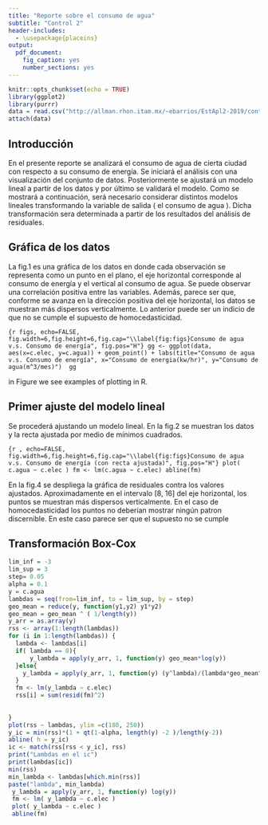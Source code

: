 ```yaml
---
title: "Reporte sobre el consumo de agua"
subtitle: "Control 2"
header-includes:
  - \usepackage{placeins}
output:
  pdf_document:
    fig_caption: yes
    number_sections: yes
---
```


```r
knitr::opts_chunk$set(echo = TRUE)
library(ggplot2)
library(purrr)
data = read.csv("http://allman.rhon.itam.mx/~ebarrios/EstApl2-2019/controles/control2/consumoAguaElect.dat", header = TRUE, sep = "")
attach(data)
```
## Introducción

En el presente reporte se analizará el consumo de agua de cierta ciudad con respecto a su consumo de energía. Se iniciará el análisis con una  visualización del conjunto de datos. Posteriormente se ajustará un modelo lineal a partir de los datos y por último se validará el modelo. Como se mostrará a continuación, será necesario considerar distintos modelos lineales transformando la variable de salida ( el consumo de agua ). Dicha transformación sera determinada a partir de los resultados del análisis de residuales.

## Gráfica de los datos

La fig.1 es una gráfica de los datos en donde cada observación se representa como un punto en el plano, el eje horizontal corresponde al consumo de energía y el vertical al consumo de agua. Se puede observar una correlación positiva entre las variables. Además, parece ser que, conforme se avanza en la dirección positiva del eje horizontal, los datos se muestran más dispersos verticalmente. Lo anterior puede ser un indicio de que no se cumple el supuesto de homocedasticidad.



```{r figs, echo=FALSE, fig.width=6,fig.height=6,fig.cap="\\label{fig:figs}Consumo de agua v.s. Consumo de energía", fig.pos="H"}
gg <- ggplot(data, aes(x=c.elec, y=c.agua)) + geom_point() + labs(title="Consumo de agua v.s. Consumo de energía", x="Consumo de energia(kw/hr)", y="Consumo de agua(m^3/mes)") 
gg
```


in Figure \ref{fig:figs} we see examples of plotting in R.

## Primer ajuste del modelo lineal

Se procederá ajustando un modelo lineal. En la fig.2 se muestran los datos  
y la recta ajustada por medio de mínimos cuadrados. 

```{r , echo=FALSE, fig.width=6,fig.height=6,fig.cap="\\label{fig:figs}Consumo de agua v.s. Consumo de energía (con recta ajustada)", fig.pos="H"}
plot( c.agua ~ c.elec )
fm <- lm(c.agua ~ c.elec)
abline(fm)
```


En la fig.4 se despliega la gráfica de residuales contra los valores ajustados. Aproximadamente en el intervalo [8, 16] del eje horizontal, los puntos se muestran más dispersos verticalmente. En el caso de homocedasticidad los puntos no deberían mostrar ningún patron discernible. En este caso parece ser que el supuesto no se cumple

## Transformación Box-Cox
```r
lim_inf = -3
lim_sup = 3
step= 0.05
alpha = 0.1
y = c.agua
lambdas = seq(from=lim_inf, to = lim_sup, by = step)
geo_mean = reduce(y, function(y1,y2) y1*y2)
geo_mean = geo_mean ^ ( 1/length(y))
y_arr = as.array(y)
rss <- array(1:length(lambdas))
for (i in 1:length(lambdas)) {
  lambda <- lambdas[i]
  if( lambda == 0){
      y_lambda = apply(y_arr, 1, function(y) geo_mean*log(y))
  }else{
    y_lambda = apply(y_arr, 1, function(y) (y^lambda)/(lambda*geo_mean^(lambda-1)) )
  }
  fm <- lm(y_lambda ~ c.elec) 
  rss[i] = sum(resid(fm)^2)
  
  
}
plot(rss ~ lambdas, ylim =c(180, 250)) 
y_ic = min(rss)*(1 + qt(1-alpha, length(y) -2 )/length(y-2))
abline( h = y_ic)
ic <- match(rss[rss < y_ic], rss)
print("Lambdas en el ic")
print(lambdas[ic])
min(rss)
min_lambda <- lambdas[which.min(rss)]
paste("lambda", min_lambda)
 y_lambda = apply(y_arr, 1, function(y) log(y))
 fm <- lm( y_lambda ~ c.elec )
 plot( y_lambda ~ c.elec )
 abline(fm)

```

